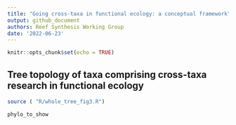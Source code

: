 ```yaml
---
title: "Going cross-taxa in functional ecology: a conceptual framework"
output: github_document
authors: Reef Synthesis Working Group
date: '2022-06-23'
---
```



<!-- README.md is generated from README.Rmd. Please edit that file -->

<!-- badges: start -->
<!-- badges: end -->


```r
knitr::opts_chunk$set(echo = TRUE)
```

## Tree topology of taxa comprising cross-taxa research in functional ecology


```r

source ( "R/whole_tree_fig3.R")

phylo_to_show

```

